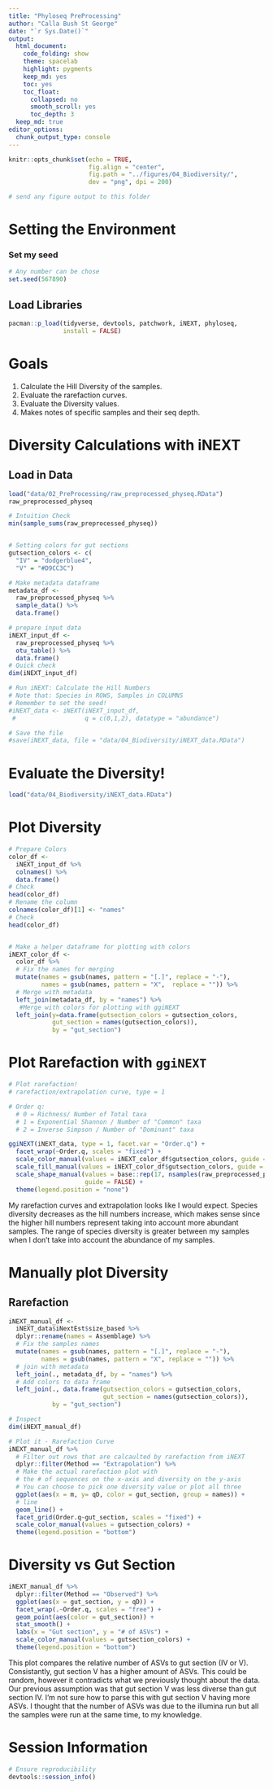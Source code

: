 ```yaml
---
title: "Phyloseq PreProcessing"
author: "Calla Bush St George"
date: "`r Sys.Date()`"
output:
  html_document: 
    code_folding: show
    theme: spacelab
    highlight: pygments
    keep_md: yes
    toc: yes
    toc_float:
      collapsed: no
      smooth_scroll: yes
      toc_depth: 3
  keep_md: true  
editor_options: 
  chunk_output_type: console
---
```


```r
knitr::opts_chunk$set(echo = TRUE,
                      fig.align = "center",
                      fig.path = "../figures/04_Biodiversity/",
                      dev = "png", dpi = 200) 

# send any figure output to this folder 

```

# Setting the Environment 

### Set my seed
```r
# Any number can be chose
set.seed(567890)
```

## Load Libraries 
```r
pacman::p_load(tidyverse, devtools, patchwork, iNEXT, phyloseq,
               install = FALSE)
```

# Goals

1. Calculate the Hill Diversity of the samples. 
2. Evaluate the rarefaction curves. 
3. Evaluate the Diversity values. 
4. Makes notes of specific samples and their seq depth. 

# Diversity Calculations with iNEXT 

## Load in Data 
```r
load("data/02_PreProcessing/raw_preprocessed_physeq.RData")
raw_preprocessed_physeq

# Intuition Check 
min(sample_sums(raw_preprocessed_physeq))


# Setting colors for gut sections 
gutsection_colors <- c(
  "IV" = "dodgerblue4",
  "V" = "#D9CC3C")

# Make metadata dataframe
metadata_df <-
  raw_preprocessed_physeq %>%
  sample_data() %>%
  data.frame()

```



```r
# prepare input data 
iNEXT_input_df <- 
  raw_preprocessed_physeq %>%
  otu_table() %>%
  data.frame()
# Quick check
dim(iNEXT_input_df)

# Run iNEXT: Calculate the Hill Numbers 
# Note that: Species in ROWS, Samples in COLUMNS 
# Remember to set the seed! 
#iNEXT_data <- iNEXT(iNEXT_input_df, 
 #                   q = c(0,1,2), datatype = "abundance")

# Save the file
#save(iNEXT_data, file = "data/04_Biodiversity/iNEXT_data.RData")
```

# Evaluate the Diversity! 
```r
load("data/04_Biodiversity/iNEXT_data.RData")
```

# Plot Diversity 
```r
# Prepare Colors 
color_df <- 
  iNEXT_input_df %>%
  colnames() %>%
  data.frame()
# Check
head(color_df)
# Rename the column 
colnames(color_df)[1] <- "names"
# Check
head(color_df)


# Make a helper dataframe for plotting with colors 
iNEXT_color_df <- 
  color_df %>%
  # Fix the names for merging
  mutate(names = gsub(names, pattern = "[.]", replace = "-"),
         names = gsub(names, pattern = "X",  replace = "")) %>%
  # Merge with metadata
  left_join(metadata_df, by = "names") %>%
   #Merge with colors for plotting with ggiNEXT
  left_join(y=data.frame(gutsection_colors = gutsection_colors,
            gut_section = names(gutsection_colors)),
            by = "gut_section")
```

# Plot Rarefaction with `ggiNEXT`

```r
# Plot rarefaction! 
# rarefaction/extrapolation curve, type = 1 

# Order q: 
  # 0 = Richness/ Number of Total taxa
  # 1 = Exponential Shannon / Number of "Common" taxa
  # 2 = Inverse Simpson / Number of "Dominant" taxa 

ggiNEXT(iNEXT_data, type = 1, facet.var = "Order.q") + 
  facet_wrap(~Order.q, scales = "fixed") + 
  scale_color_manual(values = iNEXT_color_df$gutsection_colors, guide = FALSE) + 
  scale_fill_manual(values = iNEXT_color_df$gutsection_colors, guide = FALSE) + 
  scale_shape_manual(values = base::rep(17, nsamples(raw_preprocessed_physeq)),
                     guide = FALSE) + 
  theme(legend.position = "none")
```


My rarefaction curves and extrapolation looks like I would expect. Species diversity decreases as the hill numbers increase, which makes sense since the higher hill numbers represent taking into account more abundant samples. The range of species diversity is greater between my samples when I don't take into account the abundance of my samples.

# Manually plot Diversity 

## Rarefaction
```r

iNEXT_manual_df <- 
  iNEXT_data$iNextEst$size_based %>%
  dplyr::rename(names = Assemblage) %>%
  # Fix the samples names 
  mutate(names = gsub(names, pattern = "[.]", replace = "-"),
         names = gsub(names, pattern = "X", replace = "")) %>%
  # join with metadata 
  left_join(., metadata_df, by = "names") %>%
  # Add colors to data frame
  left_join(., data.frame(gutsection_colors = gutsection_colors,
                          gut_section = names(gutsection_colors)),
            by = "gut_section") 

# Inspect 
dim(iNEXT_manual_df)

# Plot it - Rarefaction Curve 
iNEXT_manual_df %>%
  # Filter out rows that are calcaulted by rarefaction from iNEXT
  dplyr::filter(Method == "Extrapolation") %>%
  # Make the actual rarefaction plot with 
  # the # of sequences on the x-axis and diversity on the y-axis
  # You can choose to pick one diversity value or plot all three 
  ggplot(aes(x = m, y= qD, color = gut_section, group = names)) + 
  # line 
  geom_line() + 
  facet_grid(Order.q~gut_section, scales = "fixed") + 
  scale_color_manual(values = gutsection_colors) + 
  theme(legend.position = "bottom")
```


# Diversity vs Gut Section 

```r

iNEXT_manual_df %>%
  dplyr::filter(Method == "Observed") %>%
  ggplot(aes(x = gut_section, y = qD)) + 
  facet_wrap(.~Order.q, scales = "free") + 
  geom_point(aes(color = gut_section)) + 
  stat_smooth() + 
  labs(x = "Gut section", y = "# of ASVs") + 
  scale_color_manual(values = gutsection_colors) + 
  theme(legend.position = "bottom")
```

This plot compares the relative number of ASVs to gut section (IV or V). Consistantly, gut section V has a higher amount of ASVs. This could be random, however it contradicts what we previously thought about the data. Our previous assumption was that gut section V was less diverse than gut section IV. I'm not sure how to parse this with gut section V having more ASVs. I thought that the number of ASVs was due to the illumina run but all the samples were run at the same time, to my knowledge.

# Session Information 
```r
# Ensure reproducibility 
devtools::session_info()
```
